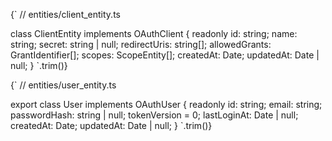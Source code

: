 
<CodeBlock language="typescript">{`
// entities/client_entity.ts


class ClientEntity implements OAuthClient {
  readonly id: string;
  name: string;
  secret: string | null;
  redirectUris: string[];
  allowedGrants: GrantIdentifier[];
  scopes: ScopeEntity[];
  createdAt: Date;
  updatedAt: Date | null;
}
`.trim()}</CodeBlock>

<CodeBlock language="typescript">{`
// entities/user_entity.ts


export class User implements OAuthUser {
  readonly id: string;
  email: string;
  passwordHash: string | null;
  tokenVersion = 0;
  lastLoginAt: Date | null;
  createdAt: Date;
  updatedAt: Date | null;
}
`.trim()}</CodeBlock>
